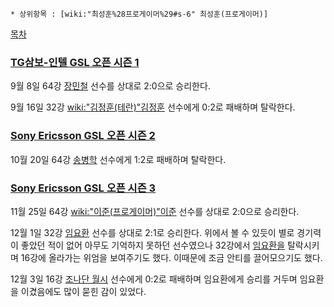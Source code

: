  * 상위항목 : [wiki:"최성훈%28프로게이머%29#s-6" 최성훈(프로게이머)]

[[목차]]

=== [[TG삼보-인텔 GSL 오픈 시즌 1]] ===
9월 8일 64강 [[장민철]] 선수를 상대로 2:0으로 승리한다.

9월 16일 32강 [[wiki:"김정훈(테란)"김정훈]] 선수에게 0:2로 패배하며 탈락한다.
=== [[Sony Ericsson GSL 오픈 시즌 2]] ===
10월 20일 64강 [[송병학]] 선수에게 1:2로 패배하며 탈락한다.
=== [[Sony Ericsson GSL 오픈 시즌 3]] ===
11월 25일 64강 [[wiki:"이준(프로게이머)"이준]] 선수를 상대로 2:0으로 승리한다.

12월 1일 32강 [[임요환]] 선수를 상대로 2:1로 승리한다. 위에서 볼 수 있듯이 별로 경기력이 좋았던 적이 없어 아무도 기억하지 못하던 선수였으나 32강에서 [[임요환]]을 탈락시키며 16강에 올라가는 위엄을 보여주기도 했다. 이때문에 조금 안티를 끌어모으기도 했다.

12월 3일 16강 [[조나단 월시]] 선수에게 0:2로 패배하며 임요환에게 승리를 거두며 임요환을 이겼음에도 많이 묻힌 감이 있었다.
